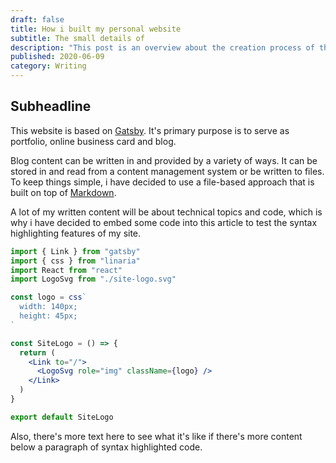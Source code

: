 ```yaml
---
draft: false
title: How i built my personal website
subtitle: The small details of
description: "This post is an overview about the creation process of this site. It will explain the technologies used, the obstacles faced and the solutions found."
published: 2020-06-09
category: Writing
---
```


## Subheadline

This website is based on [Gatsby](https://gatsbyjs.org/). It's primary purpose is to serve as portfolio, online business card and blog.

Blog content can be written in and provided by a variety of ways. It can be stored in and read from a content management system or be written to files. To keep things simple, i have decided to use a file-based approach that is built on top of [Markdown](https://www.markdownguide.org/basic-syntax/).

A lot of my written content will be about technical topics and code, which is why i have decided to embed some code into this article to test the syntax highlighting features of my site.

```jsx
import { Link } from "gatsby"
import { css } from "linaria"
import React from "react"
import LogoSvg from "./site-logo.svg"

const logo = css`
  width: 140px;
  height: 45px;
`

const SiteLogo = () => {
  return (
    <Link to="/">
      <LogoSvg role="img" className={logo} />
    </Link>
  )
}

export default SiteLogo
```

Also, there's more text here to see what it's like if there's more content below a paragraph of syntax highlighted code.
